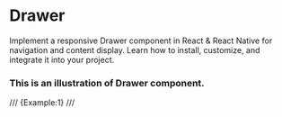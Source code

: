 # Drawer

Implement a responsive Drawer component in React & React Native for navigation and content display. Learn how to install, customize, and integrate it into your project.


### This is an illustration of Drawer component.
/// {Example:1} ///